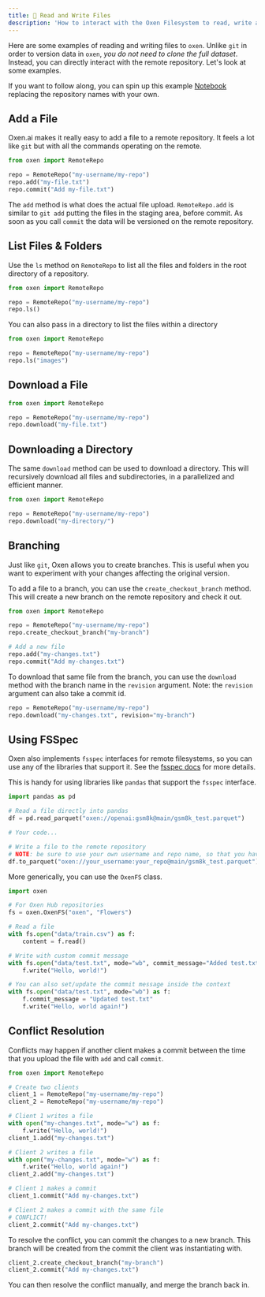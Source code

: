 ```yaml
---
title: 📝 Read and Write Files
description: 'How to interact with the Oxen Filesystem to read, write and list files.'
---
```


Here are some examples of reading and writing files to `oxen`. Unlike `git` in order to version data in `oxen`, *you do not need to clone the full dataset*. Instead, you can directly interact with the remote repository. Let's look at some examples.

If you want to follow along, you can spin up this example [Notebook](TODO) replacing the repository names with your own.

## Add a File

Oxen.ai makes it really easy to add a file to a remote repository. It feels a lot like `git` but with all the commands operating on the remote.

```python
from oxen import RemoteRepo

repo = RemoteRepo("my-username/my-repo")
repo.add("my-file.txt")
repo.commit("Add my-file.txt")
```

The `add` method is what does the actual file upload. `RemoteRepo.add` is similar to `git add` putting the files in the staging area, before commit. As soon as you call `commit` the data will be versioned on the remote repository.

## List Files & Folders

Use the `ls` method on `RemoteRepo` to list all the files and folders in the root directory of a repository.

```python
from oxen import RemoteRepo

repo = RemoteRepo("my-username/my-repo")
repo.ls()
```

You can also pass in a directory to list the files within a directory

```python
from oxen import RemoteRepo

repo = RemoteRepo("my-username/my-repo")
repo.ls("images")
```

## Download a File

```python
from oxen import RemoteRepo

repo = RemoteRepo("my-username/my-repo")
repo.download("my-file.txt")
```

## Downloading a Directory

The same `download` method can be used to download a directory. This will recursively download all files and subdirectories, in a parallelized and efficient manner.

```python
from oxen import RemoteRepo

repo = RemoteRepo("my-username/my-repo")
repo.download("my-directory/")
```

## Branching

Just like `git`, Oxen allows you to create branches. This is useful when you want to experiment with your changes affecting the original version.

To add a file to a branch, you can use the `create_checkout_branch` method. This will create a new branch on the remote repository and check it out.

```python
from oxen import RemoteRepo

repo = RemoteRepo("my-username/my-repo")
repo.create_checkout_branch("my-branch")

# Add a new file
repo.add("my-changes.txt")
repo.commit("Add my-changes.txt")
```

To download that same file from the branch, you can use the `download` method with the branch name in the `revision` argument. Note: the `revision` argument can also take a commit id.

```python
repo = RemoteRepo("my-username/my-repo")
repo.download("my-changes.txt", revision="my-branch")
```

## Using FSSpec

Oxen also implements `fsspec` interfaces for remote filesystems, so you can use any of the libraries that support it. See the [fsspec docs](/python-api/oxen_fs) for more details.

This is handy for using libraries like `pandas` that support the `fsspec` interface.

```python
import pandas as pd

# Read a file directly into pandas
df = pd.read_parquet("oxen://openai:gsm8k@main/gsm8k_test.parquet")

# Your code...

# Write a file to the remote repository
# NOTE: be sure to use your own username and repo name, so that you have write access
df.to_parquet("oxen://your_username:your_repo@main/gsm8k_test.parquet")
```

More generically, you can use the `OxenFS` class.

```python
import oxen

# For Oxen Hub repositories
fs = oxen.OxenFS("oxen", "Flowers")

# Read a file
with fs.open("data/train.csv") as f:
    content = f.read()

# Write with custom commit message
with fs.open("data/test.txt", mode="wb", commit_message="Added test.txt") as f:
    f.write("Hello, world!")

# You can also set/update the commit message inside the context
with fs.open("data/test.txt", mode="wb") as f:
    f.commit_message = "Updated test.txt"
    f.write("Hello, world again!")
```


## Conflict Resolution

Conflicts may happen if another client makes a commit between the time that you upload the file with `add` and call `commit`.

```python
from oxen import RemoteRepo

# Create two clients
client_1 = RemoteRepo("my-username/my-repo")
client_2 = RemoteRepo("my-username/my-repo")

# Client 1 writes a file
with open("my-changes.txt", mode="w") as f:
    f.write("Hello, world!")
client_1.add("my-changes.txt")

# Client 2 writes a file
with open("my-changes.txt", mode="w") as f:
    f.write("Hello, world again!")
client_2.add("my-changes.txt")

# Client 1 makes a commit
client_1.commit("Add my-changes.txt")

# Client 2 makes a commit with the same file
# CONFLICT!
client_2.commit("Add my-changes.txt")
```

To resolve the conflict, you can commit the changes to a new branch. This branch will be created from the commit the client was instantiating with.

```python
client_2.create_checkout_branch("my-branch")
client_2.commit("Add my-changes.txt")
```

You can then resolve the conflict manually, and merge the branch back in.

